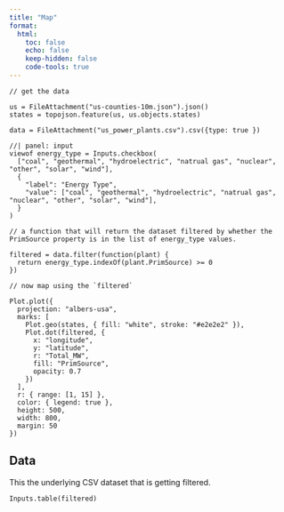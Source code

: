 ```yaml
---
title: "Map"
format:
  html:
    toc: false
    echo: false
    keep-hidden: false
    code-tools: true
---
```


```ojs
// get the data

us = FileAttachment("us-counties-10m.json").json()
states = topojson.feature(us, us.objects.states)

data = FileAttachment("us_power_plants.csv").csv({type: true })
```

```ojs
//| panel: input
viewof energy_type = Inputs.checkbox(
  ["coal", "geothermal", "hydroelectric", "natrual gas", "nuclear", "other", "solar", "wind"],
  {
    "label": "Energy Type",
    "value": ["coal", "geothermal", "hydroelectric", "natrual gas", "nuclear", "other", "solar", "wind"],
  }
)
```

```ojs
// a function that will return the dataset filtered by whether the PrimSource property is in the list of energy_type values.

filtered = data.filter(function(plant) {
  return energy_type.indexOf(plant.PrimSource) >= 0
})
```

```ojs
// now map using the `filtered` 

Plot.plot({
  projection: "albers-usa",
  marks: [
    Plot.geo(states, { fill: "white", stroke: "#e2e2e2" }),
    Plot.dot(filtered, {
      x: "longitude",
      y: "latitude",
      r: "Total_MW",
      fill: "PrimSource",
      opacity: 0.7
    })
  ],
  r: { range: [1, 15] },
  color: { legend: true },
  height: 500,
  width: 800,
  margin: 50
})
```

## Data

This the underlying CSV dataset that is getting filtered.

```ojs
Inputs.table(filtered)
```
